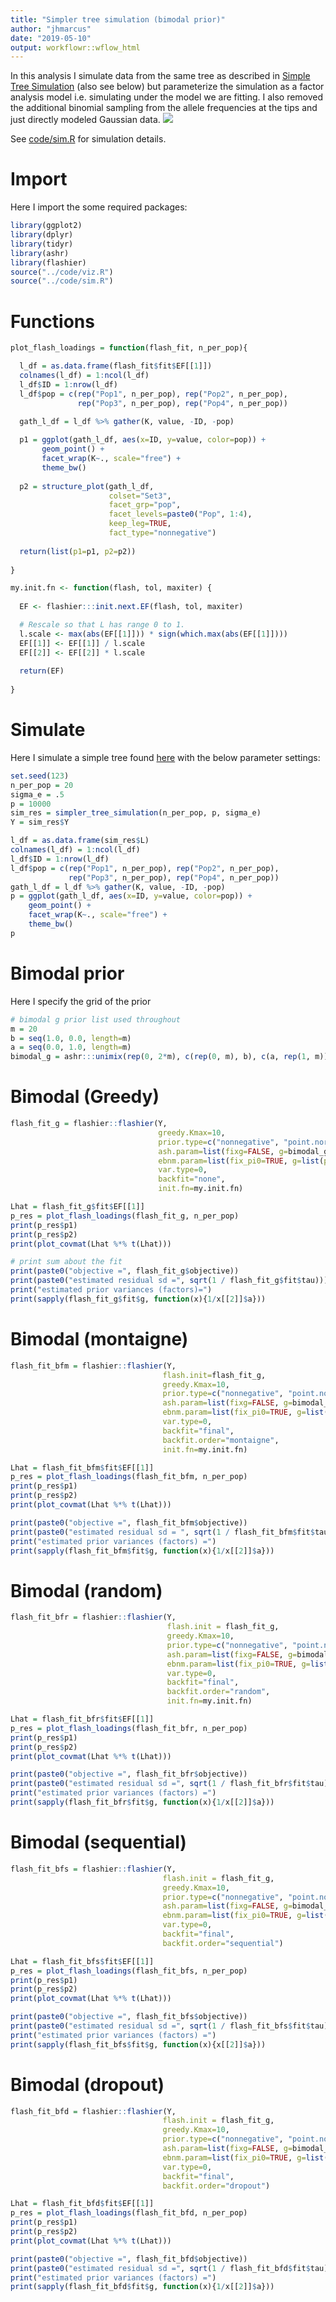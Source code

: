 ```yaml
---
title: "Simpler tree simulation (bimodal prior)"
author: "jhmarcus"
date: "2019-05-10"
output: workflowr::wflow_html
---
```


In this analysis I simulate data from the same tree as described in [Simple Tree Simulation](simple_tree_simulation.html) (also see below) but parameterize the simulation as a factor analysis model i.e. simulating under the model we are fitting. I also removed the additional binomial sampling from the allele frequencies at the tips and just directly modeled Gaussian data. 
![](https://www.dropbox.com/s/atw1xuuzavxf1ce/treemix.png?raw=1)

See [code/sim.R](https://github.com/jhmarcus/drift-workflow/tree/master/code/sim.R) for simulation details.

# Import

Here I import the some required packages:

```r
library(ggplot2)
library(dplyr)
library(tidyr)
library(ashr)
library(flashier)
source("../code/viz.R")
source("../code/sim.R")
```

# Functions

```r
plot_flash_loadings = function(flash_fit, n_per_pop){

  l_df = as.data.frame(flash_fit$fit$EF[[1]])
  colnames(l_df) = 1:ncol(l_df)
  l_df$ID = 1:nrow(l_df)
  l_df$pop = c(rep("Pop1", n_per_pop), rep("Pop2", n_per_pop),
               rep("Pop3", n_per_pop), rep("Pop4", n_per_pop))
  
  gath_l_df = l_df %>% gather(K, value, -ID, -pop) 

  p1 = ggplot(gath_l_df, aes(x=ID, y=value, color=pop)) + 
       geom_point() +
       facet_wrap(K~., scale="free") +
       theme_bw() 
  
  p2 = structure_plot(gath_l_df, 
                      colset="Set3", 
                      facet_grp="pop", 
                      facet_levels=paste0("Pop", 1:4),
                      keep_leg=TRUE,
                      fact_type="nonnegative") 
  
  return(list(p1=p1, p2=p2))
  
}

my.init.fn <- function(flash, tol, maxiter) {
  
  EF <- flashier:::init.next.EF(flash, tol, maxiter)

  # Rescale so that L has range 0 to 1.
  l.scale <- max(abs(EF[[1]])) * sign(which.max(abs(EF[[1]])))
  EF[[1]] <- EF[[1]] / l.scale
  EF[[2]] <- EF[[2]] * l.scale
  
  return(EF)
  
}
```

# Simulate

Here I simulate a simple tree found [here](simpler_tree_simulation.html) with the below parameter settings:

```r
set.seed(123)
n_per_pop = 20
sigma_e = .5
p = 10000
sim_res = simpler_tree_simulation(n_per_pop, p, sigma_e)
Y = sim_res$Y

l_df = as.data.frame(sim_res$L)
colnames(l_df) = 1:ncol(l_df)
l_df$ID = 1:nrow(l_df)
l_df$pop = c(rep("Pop1", n_per_pop), rep("Pop2", n_per_pop),
             rep("Pop3", n_per_pop), rep("Pop4", n_per_pop))
gath_l_df = l_df %>% gather(K, value, -ID, -pop) 
p = ggplot(gath_l_df, aes(x=ID, y=value, color=pop)) + 
    geom_point() +
    facet_wrap(K~., scale="free") +
    theme_bw() 
p
```

# Bimodal prior

Here I specify the grid of the prior

```r
# bimodal g prior list used throughout
m = 20
b = seq(1.0, 0.0, length=m)
a = seq(0.0, 1.0, length=m)
bimodal_g = ashr:::unimix(rep(0, 2*m), c(rep(0, m), b), c(a, rep(1, m)))
```

# Bimodal (Greedy)

```r
flash_fit_g = flashier::flashier(Y, 
                                 greedy.Kmax=10,
                                 prior.type=c("nonnegative", "point.normal"),
                                 ash.param=list(fixg=FALSE, g=bimodal_g),
                                 ebnm.param=list(fix_pi0=TRUE, g=list(pi0=0)),
                                 var.type=0,
                                 backfit="none",
                                 init.fn=my.init.fn)

Lhat = flash_fit_g$fit$EF[[1]]
p_res = plot_flash_loadings(flash_fit_g, n_per_pop)
print(p_res$p1)
print(p_res$p2)
print(plot_covmat(Lhat %*% t(Lhat)))

# print sum about the fit
print(paste0("objective =", flash_fit_g$objective))
print(paste0("estimated residual sd =", sqrt(1 / flash_fit_g$fit$tau)))
print("estimated prior variances (factors)=")
print(sapply(flash_fit_g$fit$g, function(x){1/x[[2]]$a}))
```

# Bimodal (montaigne)

```r
flash_fit_bfm = flashier::flashier(Y, 
                                  flash.init=flash_fit_g,
                                  greedy.Kmax=10,
                                  prior.type=c("nonnegative", "point.normal"),
                                  ash.param=list(fixg=FALSE, g=bimodal_g),
                                  ebnm.param=list(fix_pi0=TRUE, g=list(pi0=0)),
                                  var.type=0,
                                  backfit="final",
                                  backfit.order="montaigne",
                                  init.fn=my.init.fn)

Lhat = flash_fit_bfm$fit$EF[[1]]
p_res = plot_flash_loadings(flash_fit_bfm, n_per_pop)
print(p_res$p1)
print(p_res$p2)
print(plot_covmat(Lhat %*% t(Lhat)))

print(paste0("objective =", flash_fit_bfm$objective))
print(paste0("estimated residual sd = ", sqrt(1 / flash_fit_bfm$fit$tau)))
print("estimated prior variances (factors) =")
print(sapply(flash_fit_bfm$fit$g, function(x){1/x[[2]]$a}))
```

# Bimodal (random)

```r
flash_fit_bfr = flashier::flashier(Y, 
                                   flash.init = flash_fit_g,
                                   greedy.Kmax=10,
                                   prior.type=c("nonnegative", "point.normal"),
                                   ash.param=list(fixg=FALSE, g=bimodal_g),
                                   ebnm.param=list(fix_pi0=TRUE, g=list(pi0=0)),
                                   var.type=0,
                                   backfit="final",
                                   backfit.order="random",
                                   init.fn=my.init.fn)

Lhat = flash_fit_bfr$fit$EF[[1]]
p_res = plot_flash_loadings(flash_fit_bfr, n_per_pop)
print(p_res$p1)
print(p_res$p2)
print(plot_covmat(Lhat %*% t(Lhat)))

print(paste0("objective =", flash_fit_bfr$objective))
print(paste0("estimated residual sd =", sqrt(1 / flash_fit_bfr$fit$tau)))
print("estimated prior variances (factors) =")
print(sapply(flash_fit_bfr$fit$g, function(x){1/x[[2]]$a}))
```

# Bimodal (sequential)

```r
flash_fit_bfs = flashier::flashier(Y, 
                                  flash.init = flash_fit_g,
                                  greedy.Kmax=10,
                                  prior.type=c("nonnegative", "point.normal"),
                                  ash.param=list(fixg=FALSE, g=bimodal_g),
                                  ebnm.param=list(fix_pi0=TRUE, g=list(pi0=0)),
                                  var.type=0,
                                  backfit="final",
                                  backfit.order="sequential")

Lhat = flash_fit_bfs$fit$EF[[1]]
p_res = plot_flash_loadings(flash_fit_bfs, n_per_pop)
print(p_res$p1)
print(p_res$p2)
print(plot_covmat(Lhat %*% t(Lhat)))

print(paste0("objective =", flash_fit_bfs$objective))
print(paste0("estimated residual sd =", sqrt(1 / flash_fit_bfs$fit$tau)))
print("estimated prior variances (factors) =")
print(sapply(flash_fit_bfs$fit$g, function(x){x[[2]]$a}))
```

# Bimodal (dropout)

```r
flash_fit_bfd = flashier::flashier(Y, 
                                  flash.init = flash_fit_g,
                                  greedy.Kmax=10,
                                  prior.type=c("nonnegative", "point.normal"),
                                  ash.param=list(fixg=FALSE, g=bimodal_g),
                                  ebnm.param=list(fix_pi0=TRUE, g=list(pi0=0)),
                                  var.type=0,
                                  backfit="final",
                                  backfit.order="dropout")

Lhat = flash_fit_bfd$fit$EF[[1]]
p_res = plot_flash_loadings(flash_fit_bfd, n_per_pop)
print(p_res$p1)
print(p_res$p2)
print(plot_covmat(Lhat %*% t(Lhat)))

print(paste0("objective =", flash_fit_bfd$objective))
print(paste0("estimated residual sd =", sqrt(1 / flash_fit_bfd$fit$tau)))
print("estimated prior variances (factors) =")
print(sapply(flash_fit_bfd$fit$g, function(x){1/x[[2]]$a}))
```

